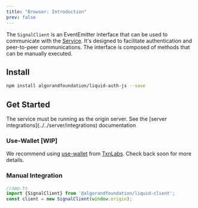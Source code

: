 ```yaml
---
title: "Browser: Introduction"
prev: false
---
```


The `SignalClient` is an EventEmitter interface
that can be used
to communicate with the [Service](../../server/introduction).
It's designed to facilitate authentication and peer-to-peer communications.
The interface is composed of methods that can be manually executed.

## Install
```bash
npm install algorandfoundation/liquid-auth-js --save
````

## Get Started

<Aside>The service must be running as the origin server. See the [server integrations](../../server/integrations) documentation</Aside>

### Use-Wallet [WIP]
We recommend using [use-wallet](https://github.com/TxnLab/use-wallet) from [TxnLabs](https://www.txnlab.dev/).
Check back soon for more details.

### Manual Integration



```typescript
//app.ts
import {SignalClient} from '@algorandfoundation/liquid-client';
const client = new SignalClient(window.origin);
```

